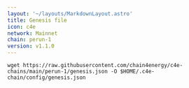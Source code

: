 ```yaml
---
layout: '~/layouts/MarkdownLayout.astro'
title: Genesis file
icon: c4e
network: Mainnet
chain: perun-1
version: v1.1.0
---
```

```
wget https://raw.githubusercontent.com/chain4energy/c4e-chains/main/perun-1/genesis.json -O $HOME/.c4e-chain/config/genesis.json
```